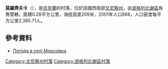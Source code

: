 {{coord|49|36|28|N|29|22|17|E|scale:30000|display=title}}

'''莫羅齊夫卡'''（{{lang-uk|Морозівка}}），是[[烏克蘭|烏克蘭]]的村落，位於該國西南部[[文尼察州|文尼察州]]，由[[波格列比謝區|波格列比謝區]]負責管轄，面積0.28平方公里，海拔高度209米，2001年人口668，人口密度每平方公里2,385.71人。

==參考資料==
* [http://weather.in.ua/ua/vinnickaja/16286 Погода в селі Морозівка]

[[Category:文尼察州村落|Category:文尼察州村落]]
[[Category:波格列比謝區村落|Category:波格列比謝區村落]]


{{Vinnytsia-geo-stub}}